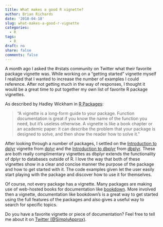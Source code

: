 ```yaml
---
title: What makes a good R vignette?
author: Brian Richards
date: '2018-04-18'
slug: what-makes-a-good-r-vignette
categories:
  - R
tags:
  - R
draft: no
share: false
comments: false
---
```


A month ago I asked the #rstats community on Twitter what their favorite 
package vignette was. While working on a "getting started" vignette myself I 
realized that I wanted to increase the number of examples I could reference. 
After not getting much in the way of responses, I thought it would be a great 
time to put together my own list of favorite R package vignettes.

As described by Hadley Wickham in [R Packages](http://r-pkgs.had.co.nz/vignettes.html):

> "A vignette is a long-form guide to your package. Function documentation is 
> great if you know the name of the function you need, but it’s useless 
> otherwise. A vignette is like a book chapter or an academic paper: it can 
> describe the problem that your package is designed to solve, and then show the 
> reader how to solve it."

After looking through a number of packages, I settled on the 
[Introduction to dplyr](https://cran.r-project.org/web/packages/dplyr/vignettes/dplyr.html) 
vignette from [dplyr](https://dplyr.tidyverse.org/) and the 
[Introduction to dbplyr](https://cran.r-project.org/web/packages/dbplyr/vignettes/dbplyr.html) 
from [dbplyr](https://github.com/tidyverse/dbplyr). These are both really 
complimentary vignettes as dbplyr extends the functionality of dplyr to 
databases outside of R. I love the way that both of these vignettes show in a 
clear and concise manner the purpose of the package and how to get started with 
it. The code examples given let the user easily start playing with the package 
and discover how to use it for themselves. 

Of course, not every package has a vignette. Many packages are making use of 
web-hosted books for documentation like [bookdown](https://bookdown.org/yihui/bookdown/). 
More involved then a vignette, documentation like bookdown's is a great way to 
get started using the full features of the packages and also gives a useful way 
to search for specific topics.

Do you have a favorite vignette or piece of documentation? Feel free to tell me 
about it on [Twitter (\@SimplyApprox)](https://twitter.com/SimplyApprox). 
